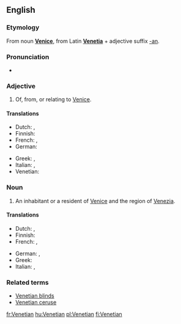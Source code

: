 ==English==

===Etymology===
From noun '''[[Venice]]''', from Latin '''[[Venetia]]''' + adjective suffix [[-an]].

===Pronunciation===
* {{rhymes|iːʃən}}

===Adjective===
{{en-adj|-}}

# Of, from, or relating to [[Venice]].

====Translations====
{{trans-top|relating to Venice}}
* Dutch: {{t+|nl|Venetiaans}}, {{t|nl|Venetiaanse}}
* Finnish: {{t-|fi|venetsialainen}}
* French: {{t+|fr|vénitien|m}}, {{t+|fr|vénitienne|f}}
* German: {{t-|de|venezianisch}}
{{trans-mid}}
* Greek: {{t|el|βενετσιάνικος|sc=Grek}}, {{t|el|ενετικός|sc=Grek}}
* Italian: {{t+|it|veneziano|m}}, {{t+|it|veneziana|f}}
* Venetian: {{tø|vec|venessian|m}}
{{trans-bottom}}

===Noun===
{{en-noun}}

# An inhabitant or a resident of [[Venice]] and the region of [[Venezia]].

====Translations====
{{trans-top|inhabitant of Venice}}
* Dutch: {{t|nl|Venetiaan|m}}, {{t|nl|Venetiaanse|f}}
* Finnish: {{t-|fi|venetsialainen}}
* French: {{t+|fr|vénitien|m}}, {{t+|fr|vénitienne|f}}
{{trans-mid}}
* German: {{t+|de|Venezianer|m}}, {{t-|de|Venezianerin|f}}
* Greek: {{t-|el|Βενετσιάνος|m|sc=Grek}}
* Italian: {{t+|it|veneziano|m}}, {{t+|it|veneziana|f}}
{{trans-bottom}}

===Related terms===
* [[Venetian blinds]]
* [[Venetian ceruse]]

[[fr:Venetian]]
[[hu:Venetian]]
[[pl:Venetian]]
[[fi:Venetian]]